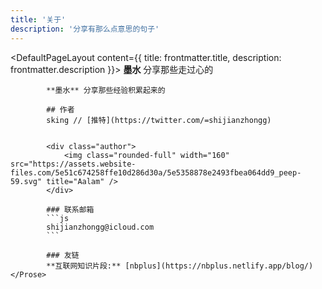 ```yaml
---
title: '关于'
description: '分享有那么点意思的句子'
---
```


<DefaultPageLayout content={{ title: frontmatter.title, description: frontmatter.description }}>
    <Prose>
            **墨水** 分享那些走过心的

            **墨水** 分享那些经验积累起来的 

            ## 作者
            sking // [推特](https://twitter.com/=shijianzhongg)


            <div class="author">
                <img class="rounded-full" width="160" src="https://assets.website-files.com/5e51c674258ffe10d286d30a/5e5358878e2493fbea064dd9_peep-59.svg" title="Aalam" />
            </div>

            ### 联系邮箱
            ```js
            shijianzhongg@icloud.com
            ```
            
            ### 友链
            **互联网知识片段:** [nbplus](https://nbplus.netlify.app/blog/)
    </Prose>
</DefaultPageLayout>



